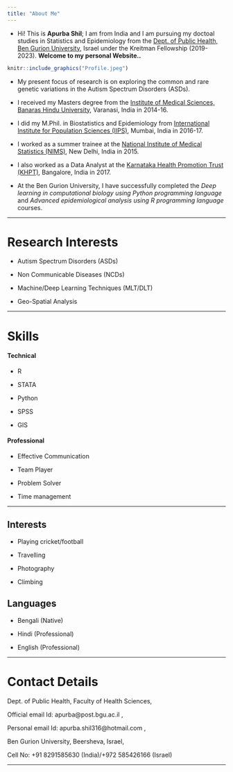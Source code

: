 ```yaml
---
title: "About Me"
---
```


- Hi! This is **Apurba Shil**; I am from India and I am pursuing my doctoal studies in Statistics and Epidemiology from the [Dept. of Public Health, Ben Gurion University](https://in.bgu.ac.il/en/fohs/public_health/Pages/default.aspx), Israel under the Kreitman Fellowship (2019-2023). **Welcome to my personal Website..**

```r
knitr::include_graphics("Profile.jpeg")
```

- My present focus of research is on exploring the common and rare genetic variations in the Autism Spectrum Disorders (ASDs).

- I received my Masters degree from the [Institute of Medical Sciences, Banaras Hindu University](http://www.bhu.ac.in/ims/), Varanasi, India in 2014-16.

- I did my M.Phil. in Biostatistics and Epidemiology from [International Institute for Population Sciences (IIPS)](http://www.iipsindia.ac.in/), Mumbai, India in 2016-17.

- I worked as a summer trainee at the [National Institute of Medical Statistics (NIMS)](http://nims-icmr.nic.in/NIMS/index.jsp), New Delhi, India in 2015. 

- I also worked as a Data Analyst at the [Karnataka Health Promotion Trust (KHPT)](http://www.khpt.org/), Bangalore, India in 2017.

- At the Ben Gurion University, I have successfully completed the *Deep learning in computational biology using Python programming language* and *Advanced epidemiological analysis using R programming language* courses.

---

# Research Interests

- Autism Spectrum Disorders (ASDs)

- Non Communicable Diseases (NCDs)

- Machine/Deep Learning Techniques (MLT/DLT)

- Geo-Spatial Analysis

---

# Skills

#### Technical

- R     

- STATA  

- Python

- SPSS

- GIS

#### Professional

- Effective Communication

- Team Player

- Problem Solver

- Time management

---

## Interests

- Playing cricket/football

- Travelling

- Photography

- Climbing

## Languages

- Bengali (Native)

- Hindi (Professional)

- English (Professional)

---

# Contact Details

Dept. of Public Health, Faculty of Health Sciences, 

Official email Id: apurba@post.bgu.ac.il \ref [apurba@post.bgu.ac.il],

Personal email Id: apurba.shil316@hotmail.com \ref [apurba.shil316@hotmail.com],

Ben Gurion University, Beersheva, Israel,

Cell No: +91 8291585630 (India)/+972 585426166 (Israel)


---